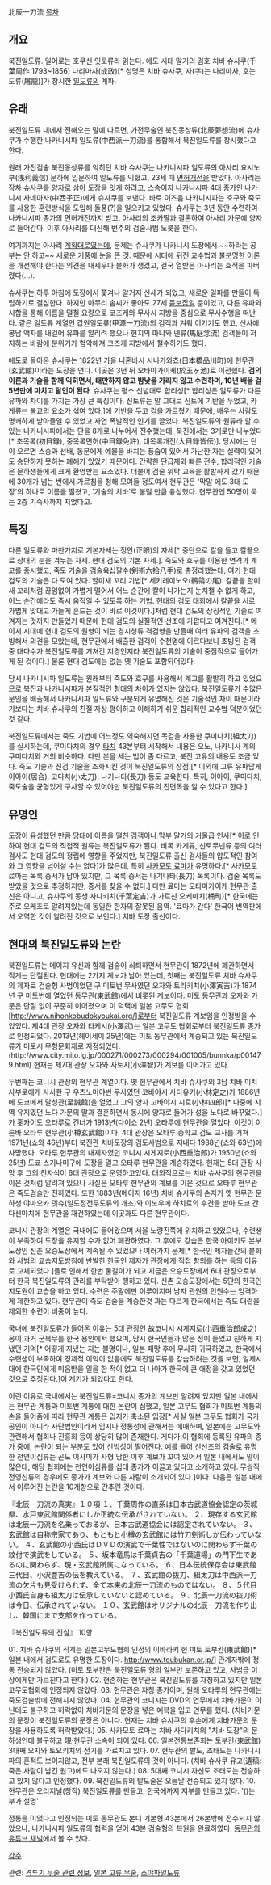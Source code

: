 北辰一刀流
[[목차]]
== 개요 ==
북진일도류. 일어로는 호쿠신 잇토류라 읽는다.
에도 시대 말기의 검호 치바 슈사쿠(千葉周作 1793~1856) 나리마사(成政)[* 성명은 치바 슈사쿠, 자(字)는 나리마사, 호는 도류(屠龍)]가 창시한 [[일도류]]의 계파. 
== 유래 ==
북진일도류 내에서 전해오는 말에 따르면, 가전무술인 북진몽상류(北辰夢想流)에 슈사쿠가 수행한 나카니시파 일도류(中西派一刀流)를 통합해서 북진일도류를 창시했다고 한다. 

원래 가전검술 북진몽상류를 익히던 치바 슈사쿠는 나카니시파 일도류의 아사리 요시노부(浅利義信) 문하에 입문하여 일도류를 익혔고, 23세 때 [[면허개전]]을 받았다. 
아사리는 장차 슈사쿠를 양자로 삼아 도장을 잇게 하려고, 스승이자 나카니시파 4대 종가인 나카니시 사네마사(中西子正)에게 슈사쿠를 보낸다. 바로 이즈음 나카니시파는 호구와 죽도를 사용한 훈련방식을 도입해 돌풍(?)을 일으키고 있었다. 슈사쿠는 3년 동안 수련하여 나카니시파 종가의 면허개전까지 받고, 아사리의 조카딸과 결혼하여 아사리 가문에 양자로 들어간다. 이후 아사리를 대신해 번주의 검술사범 노릇을 한다.

여기까지는 아사리 [[계획대로]]였는데, 문제는 슈사쿠가 나카니시 도장에서 ~~하라는 공부는 안 하고~~ 새로운 기풍에 눈을 뜬 것. 때문에 시대에 뒤진 교수법과 불분명한 이론을 개선해야 한다는 의견을 내세우다 불화가 생겼고, 결국 열받은 아사리는 호적을 파버렸다(...). 

슈사쿠는 하루 아침에 도장에서 쫓겨나 알거지 신세가 되었고, 새로운 일파를 만들어 독립하기로 결심한다. 하지만 아무리 솜씨가 좋아도 27세 [[듣보잡]]일 뿐이었고, 다른 유파와 시합을 통해 이름을 떨칠 요량으로 코즈케와 무사시 지방을 중심으로 무사수행을 떠난다.
같은 일도류 계열인 갑원일도류(甲源一刀流)의 검객과 겨뤄 이기기도 했고, 신사에 봉납 액자를 내걸어 유파를 알리려 했으나 현지의 마니와 넨류(馬庭念流) 검객들이 저지하는 바람에 분위기가 험악해져 코즈케 지방에서 철수하기도 했다.

에도로 돌아온 슈사쿠는 1822년 가을 니혼바시 시나가와쵸(日本橋品川町)에 현무관(玄武館)이라는 도장을 연다. 이곳은 3년 뒤 오타마가이케(於玉ヶ池)로 이전했다.
'''검의 이론과 기술을 함께 익히면서, 태만하지 않고 밤낮을 가리지 않고 수련하며, 10년 배울 걸 5년만에 마치고 달인이 된다'''.
슈사쿠는 평소 신념대로 합리성[* 합리성은 일도류가 다른 유파와 차이를 가지는 가장 큰 특징이다. 신토류는 말 그대로 신토에 기반을 두었고, 카게류는 불교의 요소가 섞여 있다.]에 기반을 두고 검을 가르쳤기 때문에, 배우는 사람도 명쾌하게 받아들일 수 있었고 자연 폭발적인 인기를 끌었다. 
북진일도류의 원류라 할 수 있는 나카니시파에서는 단을 8개로 나누어서 전수했는데, 북진에서는 3개로만 나누었다[* 초목록(初目録), 중목록면허(中目録免許), 대목록개전(大目録皆伝)]. 당시에는 단이 오르면 스승과 선배, 동문에게 예물을 바치는 풍습이 있어서 가난한 자는 실력이 있어도 승단하지 못하는 폐해가 있었기 때문이다. 
간략한 단급제와 빠른 전수, 합리적인 기술은 문하생들에게 크게 환영받는 요소였다. 더불어 검술 위탁 교육을 활발하게 갔기 때문에 30개가 넘는 번에서 가르침을 청해 모여들 정도여서 현무관은 '막말 에도 3대 도장'의 하나로 이름을 떨쳤고, '기술의 치바'로 불릴 만큼 융성했다. 현무관엔 50명이 묵는 2층 기숙사까지 지었다고.
== 특징 ==
다른 일도류와 마찬가지로 기본자세는 정안(正眼)의 자세[* 중단으로 칼을 들고 칼끝으로 상대의 눈을 겨누는 자세. 현대 검도의 기본 자세.]. 죽도와 호구를 이용한 연격과 계고를 중시했고, 죽도 기술을 검술육십팔수(剣術六拾八手)로 총정리했는데, 여기 현대 검도의 기술은 다 모여 있다. 할미새 꼬리 기법[* 세키레이노오(鶺鴒の尾). 칼끝을 할미새 꼬리처럼 끊임없이 가볍게 떨어서 어느 순간에 칼이 나가는지 눈치챌 수 없게 하고, 어느 순간에라도 즉시 움직일 수 있도록 하는 기법. 현대의 검도 대회에서 칼끝을 서로 가볍게 맞대고 가늘게 흔드는 것이 바로 이것이다.]처럼 현대 검도의 상징적인 기술로 여겨지는 것까지 만들었기 때문에 현대 검도의 실질적인 선조에 가깝다고 여겨진다.[* 메이지 시대에 현대 검도의 원형이 되는 경시청류 격검형을 만들때 여러 유파의 검객을 초빙해서 의견을 모았는데, 현무관에서 배출한 검객이 수천명에 이르다보니 초빙된 검객 중 대다수가 북진일도류를 거쳐간 지경인지라 북진일도류의 기술이 중점적으로 들어가게 된 것이다.] 물론 현대 검도에는 없는 옛 기술도 포함되어있다.

당시 나카니시파 일도류는 원래부터 죽도와 호구를 사용해서 계고를 활발히 하고 있었으므로 북진과 나카니시파가 본질적인 형태의 차이가 있지는 않았다. 북진일도류가 수많은 문인을 배출해서 나카니시파 일도류와 구분되게 유명해진 것은 기술적인 차이 때문이라기보다는 치바 슈사쿠의 친절 자상 평이하고 이해하기 쉬운 합리적인 교수법 덕분이었던것 같다.

북진일도류에서는 죽도 기법에 어느정도 익숙해지면 목검을 사용한 쿠미다치(組太刀)를 실시하는데, 쿠미다치의 경우 [[타치]] 43본부터 시작해서 내용은 오노, 나카니시 계의 쿠미다치와 거의 비슷하다. 다만 본을 세는 법이 좀 다르고, 북진 고유의 내용도 조금 있다. 죽도 기술과 진검 기술을 조화시킨 것이 북진일도류의 장점.[* 이외에 고류 유파답게 이아이(居合), 코다치(小太刀), 나기나타(長刀) 등도 교육한다. 특히, 이아이, 쿠미다치, 죽도술을 균형있게 구사할 수 있어야만 북진일도류의 진면목을 알 수 있다고 한다.]
== 유명인 ==
도장이 융성했던 만큼 당대에 이름을 떨친 검객이나 막부 말기의 거물급 인사[* 이로 인하여 현대 검도의 직접적 원류는 북진일도류가 된다. 비록 카게류, 신토무넨류 등의 여러 검사도 현대 검도의 정립에 영향을 주었지만, 북진일도류 출신 검사들의 압도적인 참여와 그 영향을 넘어설 수는 없다]가 많은데, 특히 [[사카모토 료마]]가 유명하다.[* 사카모토 료마는 목록 증서가 남아 있지만, 그 목록 증서는 나기나타(長刀) 목록이다. 검술 목록도 받았을 것으로 추정하지만, 증서를 찾을 수 없다.]
다만 료마는 오타마가이케 현무관 출신은 아니고, 슈사쿠의 동생 사다키치(千葉定吉)가 가르친 오케마치(桶町)[* 한국에는 주로 오케초로 알려져있는데 동일한 한자의 잘못된 음역. '료마가 간다' 한국어 번역판에서 오역한 것이 알려진 것으로 보인다.] 치바 도장 출신이다.

== 현대의 북진일도류와 논란 ==
북진일도류는 메이지 유신과 함께 검술이 쇠퇴하면서 현무관이 1872년에 폐관하면서 직계는 단절된다. 현대에는 2가지 계보가 남아 있는데, 첫째는 북진일도류 치바 슈사쿠의 제자로 검술형 사범이었던 구 미토번 무사였던 오자와 토라키치(小澤寅吉)가 1874년 구 미토번에 열었던 동무관(東武館)에서 비롯된 계보이다. 미토 동무관과 오자와 가문은 단절 없이 꾸준히 이어졌으며 이 덕택에 일본 고무도 협회[http://www.nihonkobudokyoukai.org/]로부터 북진일도류 계보임을 인정받을 수 있었다. 제4대 관장 오자와 타케시(小澤武)는 일본 고무도 협회로부터 북진일도류 종가로 인정되었다. 2013년(헤이세이 25년)에는 미토 동무관에서 계승되고 있는 북진일도류가 미토시 무형문화재로 지정되었다.(http://www.city.mito.lg.jp/000271/000273/000294/001005/bunnka/p001479.html) 현재는 제7대 관장 오자와 사토시(小澤智)가 계보를 이어가고 있다.  

두번째는 코니시 관장의 현무관 계열이다. 옛 현무관에서 치바 슈사쿠의 3남 치바 미치사부로에게 사사한 구 우츠노미야번 무사였던 코바야시 사다유키(小林定之)가 1886년에 도쿄에서 달성관(至誠館)을 열었고 그의 양자 고바야시 시로(小林四郎)[* 나중에 지역 유지였던 노다 가문의 딸과 결혼하면서 동시에 양자로 들어가 성을 노다로 바꾸었다.]가 홋카이도 오타루로 건너가 1913년(다이쇼 2년) 오타루에 현무관을 열었다. 이것이 이른바 오타루 현무관(小樽玄武館)이다. 4대 관장은 오타루 중학교 검도 교사를 거쳐 1971년(쇼와 46년)부터 북진관 치바도장의 검도사범으로 지내다 1988년(쇼와 63년)에 사망했다. 오타루 현무관의 내제자였던 코니시 시게지로(小西重治郎)가 1950년(쇼와 25년) 도쿄 스기나미구에 도장을 열고 오타루 현무관을 계승하였다. 현재는 5대 관장 사망 후 그의 친자식이 6대 관장으로 운영하고있다. 대외적으로는 치바 슈사쿠의 현무관을 이은 것처럼 알려져 있으나 사실은 오타루 현무관의 계보를 이은 것으로 오타루 현무관은 죽도검술만 전하였다. 또한 1883년(메이지 16년) 치바 슈사쿠의  손자가 옛 현무관 문하생 야마오카 뎃슈(일도정전무도류의 개조)와 이노우에 하치로의 후견을 받아 도쿄 간다센마치에 현무관을 재건하였는데 이곳과도 다른 현무관이다.

코니시 관장의 계열은 국내에도 들어왔으며 서울 노량진쪽에 위치하고 있었으나, 수련생이 부족하여 도장을 유지할 수가 없어 폐관하였다. 그 후에도 강습은 한국 아이키도 본부 도장인 신촌 오승도장에서 계속될 수 있었으나 여러가지 문제[* 한국인 제자들간의 불화와 사범의 교습지도방침에 반발한 한국인 제자가 관장에게 직접 항의를 하는 등의 이유로 교체되었다.]들로 인해서 한번 물갈이가 되고 지금은 오승도장에서 6대 관장으로부터 한국 북진일도류의 관리를 부탁받아 행하고 있다. 신촌 오승도장에서는 5단의 한국인 지도원이 교습을 하고 있다. 수련은 주말에만 이루어지며 남자 관원의 인원수는 엄격하게 제한하고 있다. 현무관이 죽도 검술을 계승한것 과는 다르게 한국에서는 죽도 대련을 제외한 수련이 비중이 높다.

국내에 북진일도류가 들어온 이유는 5대 관장인 故코니시 시게지로(小西重治郎成之)옹이 과거 군복무를 한국 용인에서 했으며, 당시 한국인들과 많은 정이 들었고 친하게 지냈던 기억[* 어떻게 지냈는 지는 불명이나, 일본 패망 후에 무사히 귀국하였고, 한국에서 수련생이 부족하여 경제적 이익이 없음에도 북진일도류를 강습하려는 것을 보면, 일제시대에 한국인에게 미움받을 일을 한 적이 없고 더 나아가 한국에 큰 애정을 갖고 있었던 것으로 추정된다.]이 계기가 되었다고 한다.  

이런 이유로 국내에서는 북진일도류=코니시 종가의 계보만 알려져 있지만 일본 내에서는 현무관 계통과 미토번 계통에 대한 논란이 심했고, 일본 고무도 협회가 미토번 계통의 손을 들어줌에 따라 현무관 계통은 입지가 축소된 입장[* 사실 일본 고무도 협회가 국가공인이 아니라 사단법인이라서 입지나 정통성에 관해서는 애매하며, 일본에는 고무도와 관련해서 협회나 진흥회 등이 상당히 많이 존재한다. 게다가 이 협회에 등록된 유파의 종가 중에, 논란이 되는 부분도 있어 신빙성이 떨어진다. 예를 들어 신선조의 검술로 유명한 천연이심류는 곤도 이사미가 사형 당한 이후 계보가 꼬여 있어서 일본 내에서도 말이 많은데, 해당 협회에는 천연이심류를 십대 종가가 이끌고 있다고 소개하고 있다. 무쌍직전영신류의 경우에도 종가가 계보와 다른 사람이 소개되어 있다.]이다. 다음은 일본 내에서 이루어진 논란을 10개항으로 간추린 것이다. 

『北辰一刀流の真実』１０項 
１、千葉周作の直系は日本古武道協会認定の茨城県、水戸東武館関係者にしか正統な伝承がされていない。 
２、現存する玄武館は北辰一刀流を名乗っておるが、日本古武道協会には認定されていない。 
３、玄武館は自称宗家であり、もともと小樽の玄武館には竹刀剣術しか伝わっていない。 
４、玄武館の小西氏はＤＶＤの演武で千葉性ではないのに関わらず千葉の紋付で演武をしている。 
５、坂本竜馬は千葉貞吉の「千葉道場」の門下生であるのに関わらず、現・玄武館所属になっている。 
６、日本伝統保存会は東武館三代目、小沢豊吉の伝を教えている。 
７、玄武館の抜刀、組太刀は中西派一刀流の欠片も見受けられず、全て本来の北辰一刀流のものではない。 
８、５代目小西氏自身も組太刀は伝承していないと認めている。 
９、北辰一刀流の抜刀術は今日、伝承されていない。 
１０、玄武館はオリジナルの北辰一刀流を作り出し、韓国にまで支部を作っている。 

『북진일도류의 진실』 10항 

01. 치바 슈사쿠의 직계는 일본고무도협회 인정의 이바라키 현 미토 토부칸(東武館)[* 일본 내에서 검도로도 유명한 도장이다. http://www.toubukan.or.jp/] 관계자밖에 정통 전승되지 않았다. (미토 토부칸은 북진일도류 형의 일부만 보존하고 있고, 사범급 이상에게만 가르친다고 한다.)
02. 현존하는 현무관은 북진일도류를 자칭하고 있지만 일본고무도협회에 인정되지 않았다.
03. 현무관은 자칭 종가이며, 원래 오타루의 현무관에는 죽도검술밖에 전해지지 않았다. 
04. 현무관의 코니시는 DVD의 연무에서 치바가문이 아닌데도 불구하고 허락없이 치바가문의 문장을 넣은 예복을 입고 연무를 했다. (치바가문의 문장이 북진일도류의 문장은 아니다. 현재는 치바 슈사쿠의 후손에게 치바가문의 문장을 사용하도록 허락받았다.)
05. 사카모토 료마는 치바 사다키치의 "치바 도장"의 문하생인데 불구하고 現·현무관 소속이 되어 있다. 
06. 일본전통보존회는 토부칸(東武館) 3대째 오자와 토요키치의 전기를 가르치고 있다. 
07. 현무관의 발도, 조태도는 나카니시파의 흔적도 보이지않고, 전부 본래 북진일도류의 것이 아니다. (치바 슈사쿠 유고(遺稿:죽은 사람이 남긴 원고)에도 나오지 않는다.)
08. 5대째 코니시 자신도 조태도는 전승하고 있지 않다고 인정했다.
09. 북진일도류의 발도술은 오늘날 전승되고 있지 않다.
10. 현무관은 오리지널(창작) 북진일도류를 만들고, 한국에까지 지부를 만들고 있다.
'()는 부가 설명'

정통을 이었다고 인정되는 미토 동무관도 본디 기본형 43본에서 26본밖에 전수되지 않았으나, 나카니시파 일도류의 협력을 얻어 43본 검술형의 복원을 완료하였다. [http://www.youtube.com/user/toubukan 동무관의 유튜브 채널]에서 볼 수 있다. 

[[각주]]

관련: [[격투기 무술 관련 정보]], [[일본 고류 무술]], [[소야파일도류]]

